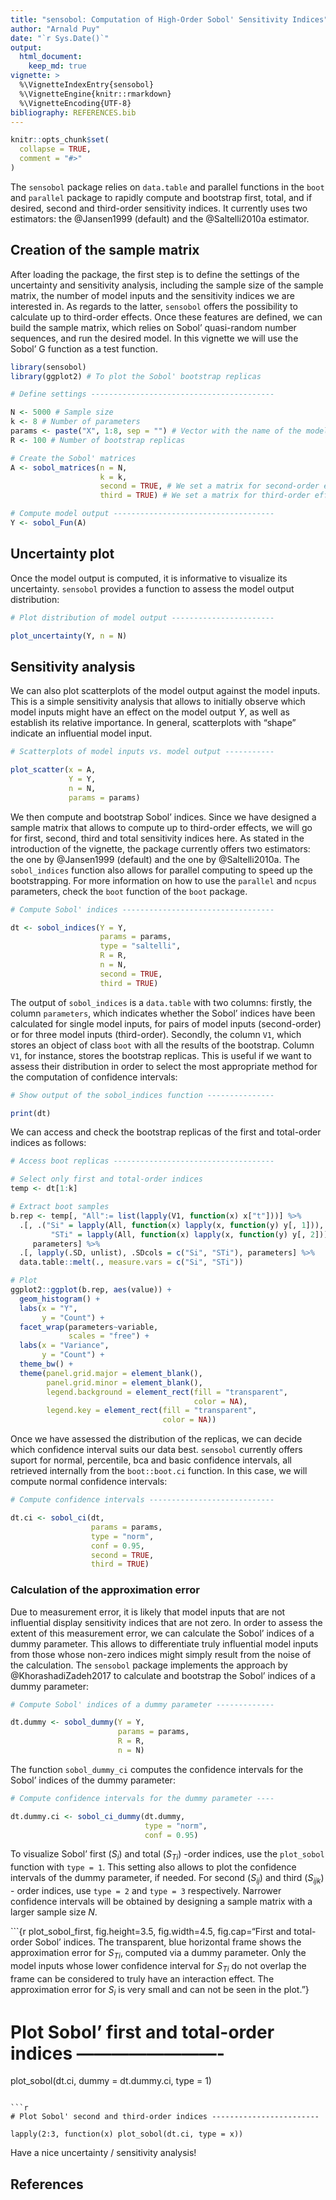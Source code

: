 ```yaml
---
title: "sensobol: Computation of High-Order Sobol' Sensitivity Indices"
author: "Arnald Puy"
date: "`r Sys.Date()`"
output: 
  html_document:
    keep_md: true
vignette: >
  %\VignetteIndexEntry{sensobol}
  %\VignetteEngine{knitr::rmarkdown}
  %\VignetteEncoding{UTF-8}
bibliography: REFERENCES.bib
---
```


```r
knitr::opts_chunk$set(
  collapse = TRUE,
  comment = "#>"
)
```

The `sensobol` package relies on `data.table` and parallel functions in the `boot` and `parallel` package to rapidly compute and bootstrap first, total, and if desired, second and third-order sensitivity indices. It currently uses two estimators: the @Jansen1999 (default) and the @Saltelli2010a estimator.

## Creation of the sample matrix

After loading the package, the first step is to define the settings of the uncertainty and sensitivity analysis, including the sample size of the sample matrix, the number of model inputs and the sensitivity indices we are interested in. As regards to the latter, `sensobol` offers the possibility to calculate up to third-order effects. Once these features are defined, we can build the sample matrix, which relies on Sobol' quasi-random number sequences, and run the desired model. In this vignette we will use the Sobol' G function as a test function.

```r
library(sensobol)
library(ggplot2) # To plot the Sobol' bootstrap replicas

# Define settings -----------------------------------------

N <- 5000 # Sample size
k <- 8 # Number of parameters
params <- paste("X", 1:8, sep = "") # Vector with the name of the model inputs
R <- 100 # Number of bootstrap replicas

# Create the Sobol' matrices
A <- sobol_matrices(n = N, 
                    k = k,
                    second = TRUE, # We set a matrix for second-order effects
                    third = TRUE) # We set a matrix for third-order effects

# Compute model output ------------------------------------
Y <- sobol_Fun(A)
```

## Uncertainty plot

Once the model output is computed, it is informative to visualize its uncertainty. `sensobol` provides a function to assess the model output distribution:

```r

# Plot distribution of model output -----------------------

plot_uncertainty(Y, n = N)
```

## Sensitivity analysis

We can also plot scatterplots of the model output against the model inputs. This is a simple sensitivity analysis that allows to initially observe which model inputs might have an effect on the model output *Y*, as well as establish its relative importance. In general, scatterplots with "shape" indicate an influential model input.

```r

# Scatterplots of model inputs vs. model output -----------

plot_scatter(x = A, 
             Y = Y, 
             n = N, 
             params = params)
```

We then compute and bootstrap Sobol' indices. Since we have designed a sample matrix that allows to compute up to third-order effects, we will go for first, second, third and total sensitivity indices here. As stated in the introduction of the vignette, the package currently offers two estimators: the one by @Jansen1999 (default) and the one by @Saltelli2010a. The `sobol_indices` function also allows for parallel computing to speed up the bootstrapping. For more information on how to use the `parallel` and `ncpus` parameters, check the `boot` function of the `boot` package.

```r

# Compute Sobol' indices ----------------------------------

dt <- sobol_indices(Y = Y, 
                    params = params, 
                    type = "saltelli", 
                    R = R,
                    n = N, 
                    second = TRUE, 
                    third = TRUE)
```

The output of `sobol_indices` is a `data.table` with two columns: firstly, the column `parameters`, which indicates whether the Sobol' indices have been calculated for single model inputs, for pairs of model inputs (second-order) or for three model inputs (third-order). Secondly, the column `V1`, which stores an object of class `boot` with all the results of the bootstrap. Column `V1`, for instance, stores the bootstrap replicas. This is useful if we want to assess their distribution in order to select the most appropriate method for the computation of confidence intervals:

```r

# Show output of the sobol_indices function ---------------

print(dt)
```

We can access and check the bootstrap replicas of the first and total-order indices as follows:

```r

# Access boot replicas ------------------------------------

# Select only first and total-order indices
temp <- dt[1:k]

# Extract boot samples
b.rep <- temp[, "All":= list(lapply(V1, function(x) x["t"]))] %>%
  .[, .("Si" = lapply(All, function(x) lapply(x, function(y) y[, 1])), 
         "STi" = lapply(All, function(x) lapply(x, function(y) y[, 2]))), 
     parameters] %>%
  .[, lapply(.SD, unlist), .SDcols = c("Si", "STi"), parameters] %>%
  data.table::melt(., measure.vars = c("Si", "STi"))

# Plot
ggplot2::ggplot(b.rep, aes(value)) +
  geom_histogram() +
  labs(x = "Y",
       y = "Count") +
  facet_wrap(parameters~variable, 
             scales = "free") +
  labs(x = "Variance", 
       y = "Count") +
  theme_bw() +
  theme(panel.grid.major = element_blank(),
        panel.grid.minor = element_blank(),
        legend.background = element_rect(fill = "transparent",
                                         color = NA),
        legend.key = element_rect(fill = "transparent",
                                  color = NA)) 
```

Once we have assessed the distribution of the replicas, we can decide which confidence interval suits our data best. `sensobol` currently offers suport for normal, percentile, bca and basic confidence intervals, all retrieved internally from the `boot::boot.ci` function. In this case, we will compute normal confidence intervals:

```r

# Compute confidence intervals ----------------------------

dt.ci <- sobol_ci(dt, 
                  params = params, 
                  type = "norm", 
                  conf = 0.95, 
                  second = TRUE, 
                  third = TRUE) 
```

### Calculation of the approximation error

Due to measurement error, it is likely that model inputs that are not influential display sensitivity indices that are not zero. In order to assess the extent of this measurement error, we can calculate the Sobol' indices of a dummy parameter. This allows to differentiate truly influential model inputs from those whose non-zero indices might simply result from the noise of the calculation. The `sensobol` package implements the approach by @KhorashadiZadeh2017 to calculate and bootstrap the Sobol' indices of a dummy parameter:

```r

# Compute Sobol' indices of a dummy parameter -------------

dt.dummy <- sobol_dummy(Y = Y, 
                        params = params, 
                        R = R, 
                        n = N)
```

The function `sobol_dummy_ci` computes the confidence intervals for the Sobol' indices of the dummy parameter:

```r

# Compute confidence intervals for the dummy parameter ----

dt.dummy.ci <- sobol_ci_dummy(dt.dummy, 
                              type = "norm", 
                              conf = 0.95)
```

To visualize Sobol' first ($S_i$) and total ($S_{Ti}$) -order indices, use the `plot_sobol` function with `type = 1`. This setting also allows to plot the confidence intervals of the dummy parameter, if needed. For second ($S_{ij}$) and third ($S_{ijk}$) - order indices, use `type = 2` and `type = 3` respectively. Narrower confidence intervals will be obtained by designing a sample matrix with a larger sample size *N*.

```{r plot_sobol_first, fig.height=3.5, fig.width=4.5, fig.cap="First and total-order Sobol' indices. The transparent, blue horizontal frame shows the approximation error for $S_{Ti}$, computed via a dummy parameter. Only the model inputs whose lower confidence interval for $S_{Ti}$ do not overlap the frame can be considered to truly have an interaction effect. The approximation error for $S_i$ is very small and can not be seen in the plot."}

# Plot Sobol' first and total-order indices -------------------------

plot_sobol(dt.ci, dummy = dt.dummy.ci, type = 1)
```

```r

# Plot Sobol' second and third-order indices ------------------------

lapply(2:3, function(x) plot_sobol(dt.ci, type = x))
```

Have a nice uncertainty / sensitivity analysis!

## References

